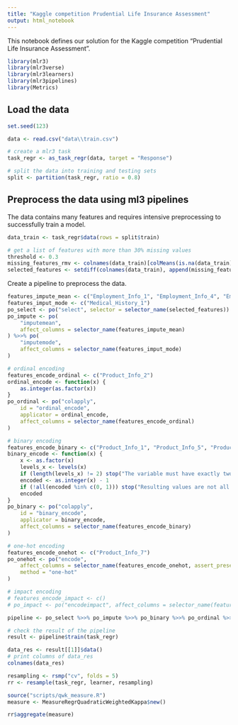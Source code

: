 ```yaml
---
title: "Kaggle competition Prudential Life Insurance Assessment"
output: html_notebook
---
```


This notebook defines our solution for the Kaggle competition "Prudential Life Insurance Assessment".

```r
library(mlr3)
library(mlr3verse)
library(mlr3learners)
library(mlr3pipelines)
library(Metrics)
```

## Load the data

```r
set.seed(123)

data <- read.csv("data\\train.csv")

# create a mlr3 task
task_regr <- as_task_regr(data, target = "Response")

# split the data into training and testing sets
split <- partition(task_regr, ratio = 0.8)
```

## Preprocess the data using ml3 pipelines

The data contains many features and requires intensive preprocessing to successfully train a model.

```r
data_train <- task_regr$data(rows = split$train)
```

```r
# get a list of features with more than 30% missing values
threshold <- 0.3
missing_features_rmv <- colnames(data_train)[colMeans(is.na(data_train)) > threshold]
selected_features <- setdiff(colnames(data_train), append(missing_features_rmv, "Id"))
```

Create a pipeline to preprocess the data.

```r
features_impute_mean <- c("Employment_Info_1", "Employment_Info_4", "Employment_Info_6")
features_imput_mode <- c("Medical_History_1")
po_select <- po("select", selector = selector_name(selected_features))
po_impute <- po(
    "imputemean",
    affect_columns = selector_name(features_impute_mean)
) %>>% po(
    "imputemode",
    affect_columns = selector_name(features_imput_mode)
)
```

```r
# ordinal encoding
features_encode_ordinal <- c("Product_Info_2")
ordinal_encode <- function(x) {
    as.integer(as.factor(x))
}
po_ordinal <- po("colapply",
    id = "ordinal_encode",
    applicator = ordinal_encode,
    affect_columns = selector_name(features_encode_ordinal)
)

# binary encoding
features_encode_binary <- c("Product_Info_1", "Product_Info_5", "Product_Info_6")
binary_encode <- function(x) {
    x <- as.factor(x)
    levels_x <- levels(x)
    if (length(levels_x) != 2) stop("The variable must have exactly two levels")
    encoded <- as.integer(x) - 1
    if (!all(encoded %in% c(0, 1))) stop("Resulting values are not all 0 or 1")
    encoded
}
po_binary <- po("colapply",
    id = "binary_encode",
    applicator = binary_encode,
    affect_columns = selector_name(features_encode_binary)
)

# one-hot encoding
features_encode_onehot <- c("Product_Info_7")
po_onehot <- po("encode",
    affect_columns = selector_name(features_encode_onehot, assert_present = TRUE),
    method = "one-hot"
)

# impact encoding
# features_encode_impact <- c()
# po_impact <- po("encodeimpact", affect_columns = selector_name(features_encode_impact))
```

```r
pipeline <- po_select %>>% po_impute %>>% po_binary %>>% po_ordinal %>>% po_onehot # %>>% po_impact
```


```r
# check the result of the pipeline
result <- pipeline$train(task_regr)

data_res <- result[[1]]$data()
# print columns of data_res
colnames(data_res)
```


```r
resampling <- rsmp("cv", folds = 5)
rr <- resample(task_regr, learner, resampling)

source("scripts/qwk_measure.R")
measure <- MeasureRegrQuadraticWeightedKappa$new()

rr$aggregate(measure)
```
